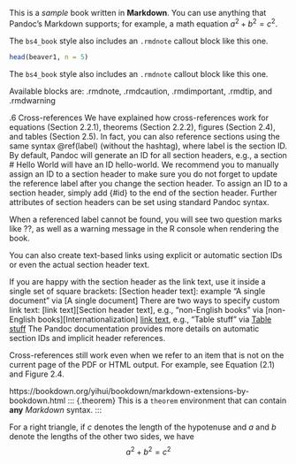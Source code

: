 This is a _sample_ book written in **Markdown**. You can use anything that Pandoc's Markdown supports; for example, a math equation $a^2 + b^2 = c^2$.

::: {.rmdnote}
The `bs4_book` style also includes an `.rmdnote` callout block
like this one.

```r
head(beaver1, n = 5)
```

:::


::: {.rmdcaution}
The `bs4_book` style also includes an `.rmdnote` callout block
like this one.
:::


Available blocks are: .rmdnote, .rmdcaution, .rmdimportant, .rmdtip, and .rmdwarning

.6 Cross-references
We have explained how cross-references work for equations (Section 2.2.1), theorems (Section 2.2.2), figures (Section 2.4), and tables (Section 2.5). In fact, you can also reference sections using the same syntax \@ref(label) (without the hashtag), where label is the section ID. By default, Pandoc will generate an ID for all section headers, e.g., a section # Hello World will have an ID hello-world. We recommend you to manually assign an ID to a section header to make sure you do not forget to update the reference label after you change the section header. To assign an ID to a section header, simply add {#id} to the end of the section header. Further attributes of section headers can be set using standard Pandoc syntax.

When a referenced label cannot be found, you will see two question marks like ??, as well as a warning message in the R console when rendering the book.

You can also create text-based links using explicit or automatic section IDs or even the actual section header text.

If you are happy with the section header as the link text, use it inside a single set of square brackets:
[Section header text]: example “A single document” via [A single document]
There are two ways to specify custom link text:
[link text][Section header text], e.g., “non-English books” via [non-English books][Internationalization]
[link text](#ID), e.g., “Table stuff” via [Table stuff](#tables)
The Pandoc documentation provides more details on automatic section IDs and implicit header references.

Cross-references still work even when we refer to an item that is not on the current page of the PDF or HTML output. For example, see Equation (2.1) and Figure 2.4.

https://bookdown.org/yihui/bookdown/markdown-extensions-by-bookdown.html
::: {.theorem}
This is a `theorem` environment that can contain **any**
_Markdown_ syntax.
:::

::: {.theorem name="Pythagorean theorem"}
For a right triangle, if $c$ denotes the length of the hypotenuse
and $a$ and $b$ denote the lengths of the other two sides, we have
$$a^2 + b^2 = c^2$$
:::
